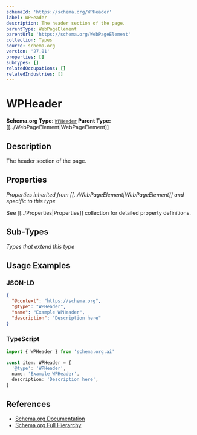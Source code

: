 ```yaml
---
schemaId: 'https://schema.org/WPHeader'
label: WPHeader
description: The header section of the page.
parentType: WebPageElement
parentUrl: 'https://schema.org/WebPageElement'
collection: Types
source: schema.org
version: '27.01'
properties: []
subTypes: []
relatedOccupations: []
relatedIndustries: []
---
```

# WPHeader

**Schema.org Type:** [`WPHeader`](https://schema.org/WPHeader)
**Parent Type:** [[../WebPageElement|WebPageElement]]

## Description

The header section of the page.

## Properties

*Properties inherited from [[../WebPageElement|WebPageElement]] and specific to this type*

See [[../Properties|Properties]] collection for detailed property definitions.

## Sub-Types

*Types that extend this type*

## Usage Examples

### JSON-LD

```json
{
  "@context": "https://schema.org",
  "@type": "WPHeader",
  "name": "Example WPHeader",
  "description": "Description here"
}
```

### TypeScript

```typescript
import { WPHeader } from 'schema.org.ai'

const item: WPHeader = {
  '@type': 'WPHeader',
  name: 'Example WPHeader',
  description: 'Description here',
}
```

## References

- [Schema.org Documentation](https://schema.org/WPHeader)
- [Schema.org Full Hierarchy](https://schema.org/docs/full.html)
